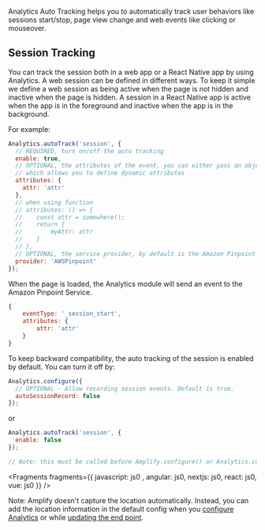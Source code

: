 Analytics Auto Tracking helps you to automatically track user behaviors like sessions start/stop, page view change and web events like clicking or mouseover.

## Session Tracking

You can track the session both in a web app or a React Native app by using Analytics. A web session can be defined in different ways. To keep it simple we define a web session as being active when the page is not hidden and inactive when the page is hidden. A session in a React Native app is active when the app is in the foreground and inactive when the app is in the background.

For example:

```javascript
Analytics.autoTrack('session', {
  // REQUIRED, turn on/off the auto tracking
  enable: true,
  // OPTIONAL, the attributes of the event, you can either pass an object or a function
  // which allows you to define dynamic attributes
  attributes: {
    attr: 'attr'
  },
  // when using function
  // attributes: () => {
  //    const attr = somewhere();
  //    return {
  //        myAttr: attr
  //    }
  // },
  // OPTIONAL, the service provider, by default is the Amazon Pinpoint
  provider: 'AWSPinpoint'
});
```

When the page is loaded, the Analytics module will send an event to the Amazon Pinpoint Service.

```javascript
{
    eventType: '_session_start',
    attributes: {
        attr: 'attr'
    }
}
```

To keep backward compatibility, the auto tracking of the session is enabled by default. You can turn it off by:

```javascript
Analytics.configure({
  // OPTIONAL - Allow recording session events. Default is true.
  autoSessionRecord: false
});
```

or

```javascript
Analytics.autoTrack('session', {
  enable: false
});

// Note: this must be called before Amplify.configure() or Analytics.configure() to cancel the session_start event
```


<Fragments fragments={{  javascript: js0 , angular: js0, nextjs: js0, react: js0, vue: js0 }} />

<Callout>

Note: Amplify doesn't capture the location automatically. Instead, you can add the location information in the default config when you [configure Analytics](/gen1/[platform]/prev/build-a-backend/more-features/analytics/set-up-analytics/#set-up-existing-analytics-backend) or while [updating the end point](/gen1/[platform]/prev/build-a-backend/more-features/analytics/set-up-analytics/#update-endpoint).

</Callout>
